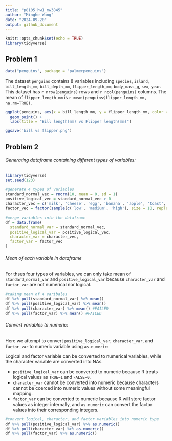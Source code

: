 ```yaml
---
title: "p8105_hw1_mw3845"
author: "Minghe Wang"
date: "2024-09-20"
output: github_document
---
```


```r
knitr::opts_chunk$set(echo = TRUE)
library(tidyverse)
```

## Problem 1

```r
data("penguins", package = "palmerpenguins")
```

The dataset `penguins` contains 8 variables including `species`, `island`, `bill_length_mm`, `bill_depth_mm`, `flipper_length_mm`, `body_mass_g`, `sex`, `year`. This dataset has `r nrow(penguins)` rows and `r ncol(penguins)` columns. The mean of `flipper_length_mm` is `r mean(penguins$flipper_length_mm, na.rm=TRUE)`.

```r
ggplot(penguins, aes(x = bill_length_mm, y = flipper_length_mm, color = species)) + 
  geom_point() +
  labs(title = "Bill length(mm) vs Flipper length(mm)")

ggsave('bill vs flipper.png')
```
## Problem 2

###### Generating dataframe containing different types of variables:
```r
library(tidyverse)
set.seed(123)

#generate 4 types of variables
standard_normal_vec = rnorm(10, mean = 0, sd = 1)
positive_logical_vec = standard_normal_vec > 0
character_vec = c('milk', 'cheese', 'egg', 'banana', 'apple', 'toast', 'orange juice', 'peanut butter', 'cucumber',  'coffee')
factor_vec = factor(sample(c('low', 'medium', 'high'), size = 10, replace = TRUE))

#merge variables into the dataframe
df = data.frame(
  standard_normal_var = standard_normal_vec,
  positive_logical_var = positive_logical_vec,
  character_var = character_vec,
  factor_var = factor_vec
)
```

###### Mean of each variable in dataframe

For thses four types of variables, we can only take mean of `standard_normal_var` and `positive_logical_var` because `character_var` and `factor_var` are not numerical nor logical.

```r
#taking mean of 4 varibales
df %>% pull(standard_normal_var) %>% mean()
df %>% pull(positive_logical_var) %>% mean()
df %>% pull(character_var) %>% mean() #FAILED
df %>% pull(factor_var) %>% mean() #FAILED
```

###### Convert variables to numeric:

Here we attempt to convert `positive_logical_var`, `character_var`, and `factor_var` to numeric variable using `as.numeric`:

Logical and factor variable can be converted to numerical variables, while the character variable are converted into NAs.

- `positive_logical_var` can be converted to numeric because R treats logical values as `TRUE=1` and `FALSE=0`.
- `character_var` cannot be converted into numeric because characters cannot be coerced into numeric values without some meaningful mapping.
- `factor_var` can be converted to numeric because R will store factor values as integer internally, and `as.numeric` can convert the factor values into their corresponding integers.
```r
#convert logical, character, and factor variables into numeric type
df %>% pull(positive_logical_var) %>% as.numeric()
df %>% pull(character_var) %>% as.numeric()
df %>% pull(factor_var) %>% as.numeric()
```
